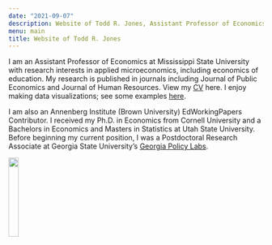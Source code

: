 ```yaml
---
date: "2021-09-07"
description: Website of Todd R. Jones, Assistant Professor of Economics at Mississippi State University. 
menu: main
title: Website of Todd R. Jones
---
```


I am an Assistant Professor of Economics at Mississippi State University with research interests in applied microeconomics, including economics of education. My research is published in journals including Journal of Public Economics and Journal of Human Resources. View my [CV](/cv/TJonesCV.pdf) here. I enjoy making data visualizations; see some examples [here](/dataviz/).

I am also an Annenberg Institute (Brown University) EdWorkingPapers Contributor. I received my Ph.D. in Economics from Cornell University and a Bachelors in Economics and Masters in Statistics at Utah State University. Before beginning my current position, I was a Postdoctoral Research Associate at Georgia State University's [Georgia Policy Labs](https://gpl.gsu.edu/). 

![](/image/toddjones.jpeg){width=20%}